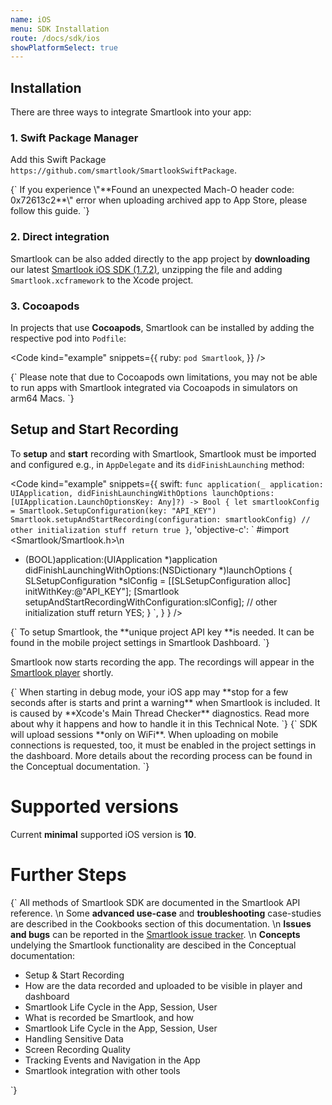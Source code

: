 ```yaml
---
name: iOS
menu: SDK Installation
route: /docs/sdk/ios
showPlatformSelect: true
---
```



<Title>iOS SDK Installation</Title>

## Installation

There are three ways to integrate Smartlook into your app:

### 1. Swift Package Manager

Add this Swift Package `https://github.com/smartlook/SmartlookSwiftPackage`.

<TextBlock kind="important">
{`
If you experience \"**Found an unexpected Mach-O header code: 0x72613c2**\" error when uploading archived app to App Store, please follow <Link to="/docs/sdk/cookbooks/swift-package-app-store-mach-o-error">this guide</Link>.
`}
</TextBlock>

### 2. Direct integration

Smartlook can be also added directly to the app project by **downloading** our latest [Smartlook iOS SDK (1.7.2)](https://sdk.smartlook.com/ios/smartlook-ios-sdk-1.7.2.3235.zip), unzipping the file and adding `Smartlook.xcframework` to the Xcode project.

### 3. Cocoapods 

In projects that use **Cocoapods**, Smartlook can be installed by adding the respective pod into `Podfile`:

<Code
  kind="example"
  snippets={{
    ruby: `
pod Smartlook
`,
  }}
/>

<TextBlock kind="important">
{`
Please note that due to Cocoapods own limitations, you may not be able to run apps with Smartlook integrated via Cocoapods in simulators on arm64 Macs.
`}
</TextBlock>

## Setup and Start Recording

To **setup** and **start** recording with Smartlook, Smartlook must be imported and configured e.g., in `AppDelegate` and its `didFinishLaunching` method:

<Code
  kind="example"
  snippets={{
      swift: `
func application(_ application: UIApplication, didFinishLaunchingWithOptions launchOptions: [UIApplication.LaunchOptionsKey: Any]?) -> Bool {
  let smartlookConfig = Smartlook.SetupConfiguration(key: "API_KEY")
  Smartlook.setupAndStartRecording(configuration: smartlookConfig)
  // other initialization stuff
  return true
}
      `,
      'objective-c': `
#import <Smartlook/Smartlook.h>\n
- (BOOL)application:(UIApplication *)application didFinishLaunchingWithOptions:(NSDictionary *)launchOptions {
  SLSetupConfiguration *slConfig = [[SLSetupConfiguration alloc] initWithKey:@"API_KEY"];
  [Smartlook setupAndStartRecordingWithConfiguration:slConfig];
  // other initialization stuff
  return YES;
}
      `,
    }
  }
/>

<TextBlock kind="important">
{`
To setup Smartlook, the **unique project API key **is needed. It can be found in the mobile project settings in <Link to="https://app.smartlook.com/settings/projects">Smartlook Dashboard</Link>.
`}
</TextBlock>

Smartlook now starts recording the app. The recordings will appear in the [Smartlook player](https://app.smartlook.com/) shortly.

<TextBlock kind="important">
{`
When starting in debug mode, your iOS app may **stop for a few seconds after is starts and print a warning** when Smartlook is included.  
It is caused by **Xcode's Main Thread Checker** diagnostics. Read more about why it happens and how to handle it in this <Link to="/docs/sdk/cookbooks/ios-main-thread-check-warning">Technical Note</Link>.
`}
</TextBlock>

<TextBlock kind="important">
{`
SDK will upload sessions **only on WiFi**. When uploading on mobile connections is requested, too, it must be enabled in the project settings in the dashboard. More details about the recording process can be found in the <Link to="/docs/sdk/conceptual/when-the-recordings-appear-in-dashboard">Conceptual documentation</Link>.
`}
</TextBlock>

# Supported versions

Current **minimal** supported iOS version is **10**.

# Further Steps

<TextBlock>{`
All methods of Smartlook SDK are documented in the <Link to="/docs/sdk/api-reference" platform="ios">Smartlook API reference</Link>.
\n
Some **advanced use-case** and **troubleshooting** case-studies are described in the Cookbooks section of this documentation.
\n
**Issues and bugs** can be reported in the [Smartlook issue tracker](https://github.com/smartlook/smartlook-mobile-issue-tracker).
\n
**Concepts** undelying the Smartlook functionality are descibed in the Conceptual documentation:
* <Link to="/docs/sdk/conceptual/setup-and-start-recording" platform="ios">Setup & Start Recording</Link>
* <Link to="/docs/sdk/conceptual/when-the-recordings-appear-in-dashboard" platform="ios">How are the data recorded and uploaded to be visible in player and dashboard</Link>
* <Link to="/docs/sdk/conceptual/life-cycle-session-user" platform="ios">Smartlook Life Cycle in the App, Session, User</Link>
* <Link to="/docs/sdk/conceptual/what-and-how-is-recorded" platform="ios">What is recorded be Smartlook, and how</Link>
* <Link to="/docs/sdk/conceptual/life-cycle-session-user" platform="ios">Smartlook Life Cycle in the App, Session, User</Link>
* <Link to="/docs/sdk/conceptual/handling-sensitive-data" platform="ios">Handling Sensitive Data</Link>
* <Link to="/docs/sdk/conceptual/screen-recording-quality" platform="ios">Screen Recording Quality</Link>
* Tracking <Link to="/docs/sdk/conceptual/event-tracking" platform="ios">Events</Link> and <Link to="/docs/sdk/conceptual/recording-navigation" platform="ios">Navigation</Link> in the App
* <Link to="/docs/sdk/conceptual/integrating-with-other-tools" platform="ios">Smartlook integration with other tools</Link>
`}</TextBlock>


